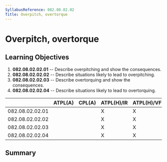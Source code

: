 ```yaml
---
SyllabusReference: 082.08.02.02
Title: Overpitch, overtorque
---
```


# Overpitch, overtorque

## Learning Objectives

1.  **082.08.02.02.01** -- Describe overpitching and show the consequences.
2.  **082.08.02.02.02** -- Describe situations likely to lead to overpitching.
3.  **082.08.02.02.03** -- Describe overtorquing and show the consequences.
4.  **082.08.02.02.04** -- Describe situations likely to lead to overtorquing.

|                 | ATPL(A) | CPL(A) | ATPL(H)/IR | ATPL(H)/VFR | CPL(H) | IR  | CBIR(A) |
| --------------- | ------- | ------ | ---------- | ----------- | ------ | --- | ------- |
| 082.08.02.02.01 |         |        | X          | X           | X      |     |         |
| 082.08.02.02.02 |         |        | X          | X           | X      |     |         |
| 082.08.02.02.03 |         |        | X          | X           | X      |     |         |
| 082.08.02.02.04 |         |        | X          | X           | X      |     |         |

## Summary
